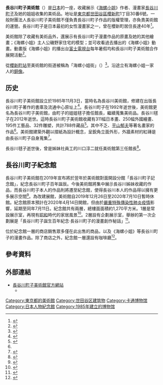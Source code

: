 {{Infobox museum
|名称=長谷川町子美術館<br />長谷川町子記念館
|图像={{Double image aside|right|Hasegawa Machiko Art Museum 20201014-2.jpg|150|Hasegawa Machiko Art Museum 20201014-1.jpg|150}}
|图像说明= 左側是長谷川町子美術館，右側是長谷川町子紀念館
|图像大小= 
|其他名称=Hasegawa Machiko Art Museum
|former_name =
|type =[[美術|美術]]
|owner =[[東京都|東京都]]
|accreditation=一般財團法人長谷川町子美術館
|established=1985年11月3日
|dissolved=
|coordinates={{coord|35|37|40.6|N|139|38|36.9|E|display=inline,title}}
|location= 〒154-0014<br />[[日本|日本]][[東京都|東京都]][[世田谷區|世田谷區]][[櫻新町|櫻新町]]一丁目30番6號
|website = {{URL|https://www.hasegawamachiko.jp/}}
}}

'''長谷川町子美術館'''（{{jpn|j=長谷川町子美術館|hg=はせがわまちこびじゅつかん|rm=Hasegawa Machiko Bijutsukan}}）是[[日本|日本]]的一座{{link-ja|個人美術館|個人美術館}}，收藏展示《[[海螺小姐|海螺小姐]]》作者、漫畫家[[長谷川町子|長谷川町子]]及她的姐姐{{link-ja|長谷川毬子|長谷川毬子}}收集的美術品。地址是[[東京都|東京都]][[世田谷區|世田谷區]][[櫻新町|櫻新町]]1丁目30番6號。一般財團法人長谷川町子美術館不僅負責長谷川町子作品的版權管理，亦負責美術館的運營。長谷川町子是日本最初的女性漫畫家之一，曾在櫻新町居住長達40年<ref>{{cite web|url=https://www.kanko-setagaya.jp/?p=we-page-entry&spot=208421|script-title=ja:長谷川町子美術館|accessdate=2021-02-05|publisher={{lang|ja|世田谷区産業振興公社}}|language=ja|deadurl=no|archive-date=2021-02-06|archive-url=https://web.archive.org/web/20210206072452/https://www.kanko-setagaya.jp/?p=we-page-entry&spot=208421}}</ref>。

美術館除了收藏有美術品外，還展示有長谷川町子漫畫作品的原畫及她的其他繪畫；《海螺小姐》主人公磯野家住宅的模型；並可收看過去播出的《海螺小姐》動畫。動畫版《海螺小姐》的播出台[[富士電視台|富士電視台]]每年暑假均和長谷川町子美術館合作展開活動<ref>{{cite web|url=https://www.enjoytokyo.jp/museum/event/630847/|script-title=ja:フジテレビ・お台場合衆国2012連動企画　アニメサザエさん展　”ようこそ”サザエさんの住む街　あさひが丘に！[夏休み自由研究]|accessdate=2021-02-05|publisher={{lang|ja|レッツエンジョイ東京}}|language=ja|deadurl=no|archive-date=2013-06-26|archive-url=https://web.archive.org/web/20130626172903/http://www.enjoytokyo.jp/museum/event/630847/}}</ref>。

從[[櫻新町站|櫻新町站]]至美術館的街道被稱為「海螺小姐街」（{{lang|ja|サザエさん通り}}）<ref>{{cite book|author={{lang|ja|日本放送協会}}|script-title=ja:『20世紀放送史 上』 |year=2001 |publisher={{lang|ja|日本放送出版協会}} |location=東京都 |isbn=4990138716}}{{ja}}</ref>{{rp|590}}。沿途立有海螺小姐一家人的[[銅像|銅像]]。

== 历史 ==
長谷川町子美術館設立於1985年11月3日，當時名為長谷川美術館，修建在出版長谷川町子著作的{{link-ja|姊妹社|姉妹社}}書庫及流通中心原址上<ref>{{cite web|url=http://www.sakurashinmachi.net/asp/shop_dtl.asp?sk=176|script-title=ja:長谷川町子美術館|accessdate=2021-02-05|publisher={{lang|ja|桜新町商店街}}|language=ja|deadurl=no|archive-date=2021-02-06|archive-url=https://web.archive.org/web/20210206072451/http://www.sakurashinmachi.net/asp/shop_dtl.asp?sk=176}}</ref>。長谷川町子在1992年逝世後，美術館更名為長谷川町子美術館，由町子的姐姐毬子擔任館長，繼續蒐集美術品。長谷川毬子在2012年逝世。這時長谷川町子美術館收藏有311幅日本畫、250幅外國繪畫、195件工藝品、32件雕塑，共計788件藏品<ref name="art">{{cite web|url=https://www.hasegawamachiko.jp/art-museum/|script-title=ja:長谷川町子美術館|accessdate=2021-02-05|publisher={{lang|ja|長谷川町子美術館}}|language=ja|deadurl=no|archive-date=2020-11-30|archive-url=https://web.archive.org/web/20201130014541/https://www.hasegawamachiko.jp/art-museum/}}</ref>。其中不乏{{link-ja|横山大観|橫山大觀}}、[[平山郁夫|平山郁夫]]等著名畫家的作品<ref name="art"></ref>。美術館建築外觀以摺紙為設計概念，呈銳角立面外形，外牆素材的紅磚是由長谷川町子自身蒐集<ref>{{cite web|url=https://casabrutus.com/architecture/158920|script-title=ja:【東京・桜新町】サザエさんの町を彩る新名所 〈長谷川町子記念館〉。｜甲斐みのりの建築半日散歩|accessdate=2021-02-05|publisher={{lang|ja|casabrutus.com}}|language=ja|deadurl=no|archive-date=2020-12-17|archive-url=https://web.archive.org/web/20201217002148/https://casabrutus.com/architecture/158920}}</ref>。

長谷川毬子逝世後，曾是姊妹社員工的川口淳二就任美術館第三任館長<ref>{{cite web|url=http://www.asahi.com/travel/aviation/TKY201203250341.html|script-title=ja:世田谷のサザエでございまーす　桜新町に一家の像　東京|accessdate=2021-02-05|publisher={{lang|ja|朝日新聞デジタル}}|language=ja|deadurl=no|archive-date=2017-12-01|archive-url=https://web.archive.org/web/20171201031223/http://www.asahi.com/travel/aviation/TKY201203250341.html}}</ref>。

== 長谷川町子紀念館 ==

長谷川町子美術館在2019年宣布將於翌年於美術館對面開設分館「長谷川町子記念館」，紀念長谷川町子百年誕辰。今後美術館將集中展示長谷川姊妹收藏的作品，而長谷川町子本人的作品則將遷至紀念館，使得長谷川本人的作品得以擁有更多展示空間<ref>{{cite web|url=https://natalie.mu/comic/news/354976|script-title=ja:長谷川町子記念館が来年4月にオープン、美術館は長谷川の収集品展示に専念|accessdate=2021-02-05|publisher={{lang|ja|ナタリー}}|language=ja|deadurl=no|archive-date=2019-12-17|archive-url=https://web.archive.org/web/20191217220944/https://natalie.mu/comic/news/354976}}</ref>。為改建展館，美術館自2019年12月26日至2020年7月10日暫時休館。紀念館原本預計在2020年4月14日開館，但由於[[嚴重特殊傳染性肺炎疫情|嚴重特殊傳染性肺炎疫情]]影響，延期至同年7月11日。紀念館共有兩層，總樓面面積約1,270平方米。1層是常設展示室，再現有[[昭和|昭和]]時代的家居風景<ref>{{cite web|url=https://www.asahi.com/articles/ASN79728BN79UCFI008.html|script-title=ja:東京）長谷川町子記念館、11日オープン　世田谷|accessdate=2021-02-05|publisher={{lang|ja|朝日新聞デジタル}}|language=ja|deadurl=no|archive-date=2020-10-02|archive-url=https://web.archive.org/web/20201002232850/https://www.asahi.com/articles/ASN79728BN79UCFI008.html}}</ref>。2層設有企劃展示室，舉辦的第一次企劃展是「長谷川町子誕生百年紀念·長谷川町子的漫畫創作秘話」<ref>{{cite web|url=https://www.hasegawamachiko.jp/memorial-museum/|script-title=ja:長谷川町子記念館|accessdate=2021-02-05|publisher={{lang|ja|長谷川町子美術館}}|language=ja|deadurl=no|archive-date=2020-11-30|archive-url=https://web.archive.org/web/20201130011918/https://www.hasegawamachiko.jp/memorial-museum/}}</ref>。

位於紀念館一層的商店銷售眾多僅在此出售的商品，以及《海螺小姐》等長谷川町子的漫畫作品。除了商店之外，紀念館一層還設有咖啡廳<ref>{{cite web|url=https://www.hasegawamachiko.jp/shopcafe/|script-title=ja:購買部|accessdate=2021-02-05|publisher={{lang|ja|長谷川町子美術館}}|language=ja|deadurl=no|archive-date=2020-10-25|archive-url=https://web.archive.org/web/20201025221817/https://www.hasegawamachiko.jp/shopcafe/}}</ref>。

== 參考資料 ==
{{Reflist}}

== 外部連結 ==
* [http://www.hasegawamachiko.jp 長谷川町子美術館官方網站]
** {{Twitter|machikomuseum}} 

[[Category:東京都的美術館|Category:東京都的美術館]]
[[Category:世田谷区建筑物|Category:世田谷区建筑物]]
[[Category:卡通博物馆|Category:卡通博物馆]]
[[Category:日本人物紀念館|Category:日本人物紀念館]]
[[Category:1985年建立的博物馆|Category:1985年建立的博物馆]]